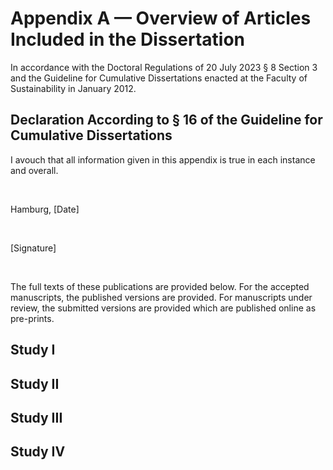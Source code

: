 # Appendix A — Overview of Articles Included in the Dissertation {#appendixA}

In accordance with the Doctoral Regulations of 20 July 2023 § 8 Section 3 and the Guideline for Cumulative Dissertations enacted at the Faculty of Sustainability in January 2012.

\begin{table}[H]
\centering
\footnotesize
\begin{tabular}{p{8mm}p{57mm}p{18mm}p{38mm}p{13mm}}\toprule
Article No. & Bibliography & Publication Status & Specific Contribution & Weighing Factor \\
\midrule
1 & Prein, J. C., Kalinke, S., Haun, D. B. M.*, \& Bohn, M.* (2024). TANGO: A reliable, open-source, browser-based task to assess individual differences in gaze understanding in 3 to 5-year-old children and adults. \textit{Behavior Research Methods, 56}(3), 2469–2485. \url{https://doi.org/10.3758/s13428-023-02159-5} & Published & Co-author with predominant contribution. For a detailed description of all authors and their specific CRediT contribution, see manuscript of Study I & 1 \\
2 & Prein, J. C., Maurits, L., Werwach, A., Haun, D. B. M.,* \& Bohn, M.* (2024). Variation in gaze following across the life span: A process-level perspective. \textit{Developmental Science}, Article e13546. \url{https://doi.org/10.1111/desc.13546} & Published & Co-author with predominant contribution. For a detailed description of all authors and their specific CRediT contribution, see manuscript of Study II & 1 \\
3 & Bohn, M.*, Prein, J. C.*, Ayikoru, A., Bednarski, F. M., Dzabatou, A., Frank, M. C., Henderson, A. M. E., Isabella, J., Kalbitz, J., Kanngiesser, P., Keşşafoğlu, D., Koymen, B., Manrique-Hernandez, M., Magazi, S., Mújica-Manrique, L., Ohlendorf, J., Olaoba, D., Pieters, W., Pope-Caldwell, S., … Haun, D. (2024). \textit{A universal of human social cognition: Children from 17 communities process gaze in similar ways.} PsyArXiv. \url{https://doi.org/10.31234/osf.io/z3ahv} & Under Review & Co-author with equal contribution. For a detailed description of all authors and their specific CRediT contribution, see manuscript of Study III & 1 \\
4 & Prein, J. C., Bednarski, F. M., Dzabatou, A., Frank, M. C., Henderson, A. M. E., Kalbitz, J., Kanngiesser, P., Keşşafoğlu, D., Koymen, B., Manrique-Hernandez, M., Magazi, S., Mújica-Manrique, L., Ohlendorf, J., Olaoba, D., Pieters, W., Pope-Caldwell, S., Sen, U., Slocombe, K., Sparks, R. Z., … Bohn, M. (2024). \textit{Measuring variation in gaze following across communities, ages, and individuals – a showcase of the TANGO–CC.} PsyArxiv. \url{https://doi.org/10.31234/osf.io/fcq2g} & Under Review & Co-author with predominant contribution. For a detailed description of all authors and their specific CRediT contribution, see manuscript of Study IV & 1 \\
\bottomrule
\end{tabular}
\caption{\scriptsize{* denotes shared first or last authorship}}
\end{table}

\newpage

## Declaration According to § 16 of the Guideline for Cumulative Dissertations {-}

I avouch that all information given in this appendix is true in each instance and overall.

&nbsp;

Hamburg, [Date] 

&nbsp; 

[Signature]

&nbsp; 

The full texts of these publications are provided below. For the accepted manuscripts, the published versions are provided. For manuscripts under review, the submitted versions are provided which are published online as pre-prints. 

\newpage

## Study I {-#studyI}
\begin{minipage}{\textwidth}
\includepdf[pages={1}, scale=0.85, offset=0 -1cm, pagecommand={}]{../papers/studyI.pdf}
\end{minipage}

\includepdf[pages={2-}, scale=0.85, pagecommand={}]{../papers/studyI.pdf}

\newpage

## Study II {-#studyII}

\begin{minipage}{\textwidth}
\includepdf[pages={1}, scale=0.85, offset=0 -1cm, pagecommand={}]{../papers/studyII.pdf}
\end{minipage}

\includepdf[pages={2-}, scale=0.85, pagecommand={}]{../papers/studyII.pdf}

\newpage

## Study III {-#studyIII}

\begin{minipage}{\textwidth}
\includepdf[pages={1}, scale=0.85, offset=0 -1cm, pagecommand={}]{../papers/studyIII.pdf}
\end{minipage}

\includepdf[pages={2-}, scale=0.85, pagecommand={}]{../papers/studyIII.pdf}

\newpage

## Study IV {-#studyIV}

\begin{minipage}{\textwidth}
\includepdf[pages={1}, scale=0.85, offset=0 -1cm, pagecommand={}]{../papers/studyIV.pdf}
\end{minipage}

\includepdf[pages={2-}, scale=0.85, pagecommand={}]{../papers/studyIV.pdf}